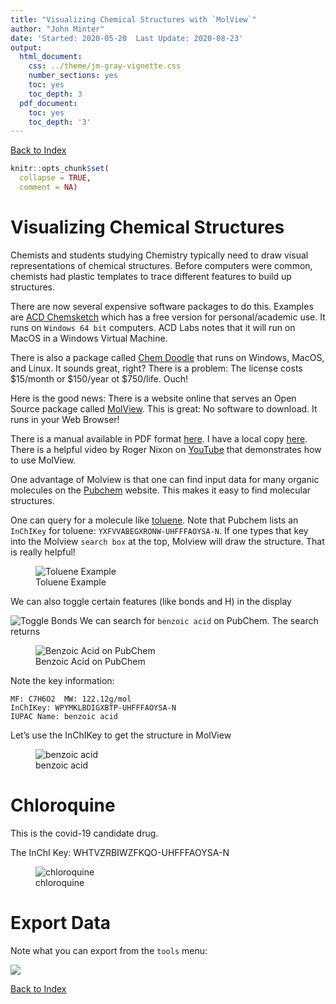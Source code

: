 ```yaml
---
title: "Visualizing Chemical Structures with `MolView`"
author: "John Minter"
date: 'Started: 2020-05-20  Last Update: 2020-08-23'
output:
  html_document:
    css: ../theme/jm-gray-vignette.css
    number_sections: yes
    toc: yes
    toc_depth: 3
  pdf_document:
    toc: yes
    toc_depth: '3'
---
```


[Back to Index](../README.html)

```r
knitr::opts_chunk$set(
  collapse = TRUE,
  comment = NA)
```


# Visualizing Chemical Structures

Chemists and students studying Chemistry typically need to draw visual
representations of chemical structures. Before computers were common, chemists
had plastic templates to trace different features to build up structures.

There are now several expensive software packages to do this. Examples are
[ACD Chemsketch](https://www.acdlabs.com/resources/freeware/chemsketch/)
which has a free version for personal/academic use. It runs on `Windows 64 bit`
computers. ACD Labs notes that it will run on MacOS in a Windows Virtual
Machine.

There is also a package called [Chem Doodle](https://www.chemdoodle.com/)
that runs on Windows, MacOS, and Linux. It sounds great, right? There is
a problem: The license costs $15/month or $150/year ot $750/life. Ouch!

Here is the good news: There is a website online that serves an Open Source
package called [MolView](http://molview.org/). This is great: No software to
download. It runs in your Web Browser!

There is a manual available in PDF format
[here](http://molview.org/docs/manual.pdf). I have a local copy
[here](pdf/mol-view.pdf). There is a helpful video by Roger Nixon on
[YouTube](https://www.youtube.com/watch?v=BamwweL2B4E)
that demonstrates how to use MolView.

One advantage of Molview is that one can find input data for many
organic molecules on the [Pubchem](https://pubchem.ncbi.nlm.nih.gov/)
website. This makes it easy to find molecular structures.

One can query for a molecule like
[toluene](https://pubchem.ncbi.nlm.nih.gov/#query=toluene). Note that Pubchem
lists an `InChIKey` for toluene: `YXFVVABEGXRONW-UHFFFAOYSA-N`. If one
types that key into the Molview `search box` at the top,
Molview will draw the structure. That is really helpful!

![Toluene Example](png/toluene_example.png)

We can also toggle certain features (like bonds and H) in the display

![Toggle Bonds](png/toggle_bonds.png)
We can search for `benzoic acid` on PubChem. The search returns

![Benzoic Acid on PubChem](png/pubchem_benzoic_acid.png)

Note the key information:

```
MF: C7H6O2  MW: 122.12g/mol  
InChIKey: WPYMKLBDIGXBTP-UHFFFAOYSA-N  
IUPAC Name: benzoic acid  
```

Let's use the InChIKey to get the structure in MolView

![benzoic acid](png/benzoic_acid.png)

# Chloroquine

This is the covid-19 candidate drug.

The InChI Key: WHTVZRBIWZFKQO-UHFFFAOYSA-N

![chloroquine](png/chlorquine.png)



# Export Data

Note what you can export from the `tools` menu:

![](png/tools_dropdown.png)





[Back to Index](../README.html)

